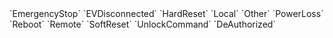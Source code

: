 <Expandable title="TxStopReason">
  `EmergencyStop`
  `EVDisconnected`
  `HardReset`
  `Local`
  `Other`
  `PowerLoss`
  `Reboot`
  `Remote`
  `SoftReset`
  `UnlockCommand`
  `DeAuthorized`
</Expandable>